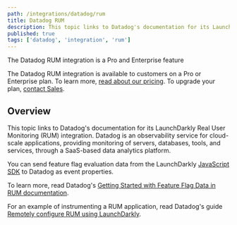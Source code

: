 ```yaml
---
path: /integrations/datadog/rum
title: Datadog RUM
description: This topic links to Datadog's documentation for its LaunchDarkly RUM integration.
published: true
tags: ['datadog', 'integration', 'rum']
---
```


<Callout intent="primary">
<CalloutTitle>The Datadog RUM integration is a Pro and Enterprise feature</CalloutTitle>
<CalloutDescription>

The Datadog RUM integration is available to customers on a Pro or Enterprise plan. To learn more, [read about our pricing](https://launchdarkly.com/pricing/). To upgrade your plan, [contact Sales](https://launchdarkly.com/contact-sales/).

</CalloutDescription>
</Callout>

## Overview

This topic links to Datadog's documentation for its LaunchDarkly Real User Monitoring (RUM) integration. Datadog is an observability service for cloud-scale applications, providing monitoring of servers, databases, tools, and services, through a SaaS-based data analytics platform. 

You can send feature flag evaluation data from the LaunchDarkly [JavaScript SDK](/sdk/client-side/javascript) to Datadog as event properties.

To learn more, read Datadog's [Getting Started with Feature Flag Data in RUM documentation](https://docs.datadoghq.com/real_user_monitoring/guide/setup-feature-flag-data-collection/#launchdarkly-integration).

For an example of instrumenting a RUM application, read Datadog's guide [Remotely configure RUM using LaunchDarkly](https://docs.datadoghq.com/real_user_monitoring/guide/remotely-configure-rum-using-launchdarkly/).